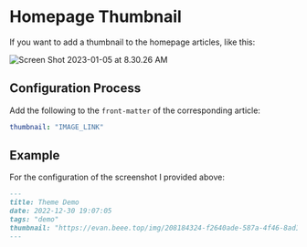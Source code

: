 # Homepage Thumbnail

If you want to add a thumbnail to the homepage articles, like this:

![Screen Shot 2023-01-05 at 8.30.26 AM](https://evan.beee.top/img/Screen%20Shot%202023-01-05%20at%208.30.26%20AM.png)

## Configuration Process

Add the following to the `front-matter` of the corresponding article:

```yaml
thumbnail: "IMAGE_LINK"
```

## Example

For the configuration of the screenshot I provided above:

```markdown
---
title: Theme Demo
date: 2022-12-30 19:07:05
tags: "demo"
thumbnail: "https://evan.beee.top/img/208184324-f2640ade-587a-4f46-8ad1-7b4c1b31394f.png"
---
```

